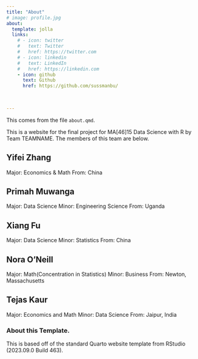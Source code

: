 ```yaml
---
title: "About"
# image: profile.jpg
about:
  template: jolla
  links:
    # - icon: twitter
    #   text: Twitter
    #   href: https://twitter.com
    # - icon: linkedin
    #   text: LinkedIn
    #   href: https://linkedin.com
    - icon: github
      text: Github
      href: https://github.com/sussmanbu/
      
      

---
```

This comes from the file `about.qmd`.

This is a website for the final project for MA[46]15 Data Science with R by Team TEAMNAME.
The members of this team are below.

## Yifei Zhang
Major: Economics & Math
From: China

## Primah Muwanga 
Major: Data Science 
Minor: Engineering Science
From: Uganda

## Xiang Fu
Major: 
Data Science
Minor: Statistics 
From: China 

## Nora O'Neill
Major: Math(Concentration in Statistics)
Minor: Business
From:   Newton, Massachusetts 

## Tejas Kaur
Major: Economics and Math
Minor: Data Science 
From: Jaipur, India 

<!-- Please leave in the information below -->

### About this Template.

This is based off of the standard Quarto website template from RStudio (2023.09.0 Build 463).
